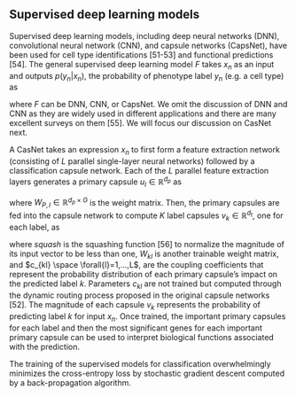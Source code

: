 
## Supervised deep learning models {#supervised}


Supervised deep learning models, including deep neural networks (DNN), convolutional neural network (CNN), and capsule networks (CapsNet), have been used for cell type identifications [51-53] and functional predictions [54]. The general supervised deep learning model $F$ takes $x_{n}$ as  an input and outputs $p(y_{n}|x_{n})$, the probability of phenotype label $y_n$ (e.g. a cell type) as 

\begin{equation}
	p(y_n│x_n)=F(x_n),	(\#eq:eq10v2)
\end{equation}	
	
	
where $F$ can be DNN, CNN, or CapsNet. We omit the discussion of DNN and CNN as they are widely used in different applications and there are many excellent surveys on them [55]. We will focus our discussion on CasNet next.  

A CasNet takes an expression $x_n$ to first form a feature extraction network (consisting of $L$ parallel single-layer neural networks) followed by a classification capsule network. Each of the $L$ parallel feature extraction layers generates a primary capsule $u_l∈\mathbb{R}^{d_p}$ as

\begin{equation}
	u_l=ReLU(W_{P,l},x_{n})  \forall{l}=1,…,L,	(\#eq:11v2)
\end{equation}

where $W_{P,l}∈\mathbb{R}^{d_p×G}$ is the weight matrix. Then, the primary capsules are fed into the capsule network to compute $K$ label capsules $v_k∈\mathbb{R}^{d_t}$, one for each label, as

\begin{equation}
 v_k=squash(\sum_{l}^{L}c_{kl}W_{kl}u_{l}) \space ∀k=1,…,K, (\#eq:12v2)
\end{equation}

where $squash$ is the squashing function [56] to normalize the magnitude of its input vector to be less than one, $W_{kl}$ is another trainable weight matrix, and $c_{kl} \space \forall{l}=1,…,L$, are the coupling coefficients that represent the probability distribution of each primary capsule’s impact on the predicted label $k$.  Parameters $c_{kl}$ are not trained but computed through the dynamic routing process proposed in the original capsule networks [52]. The magnitude of each capsule $v_k$ represents the probability of predicting label $k$ for input $x_n$. Once trained, the important primary capsules for each label and then the most significant genes for each important primary capsule can be used to interpret biological functions associated  with the prediction.

The training of the supervised models for classification overwhelmingly minimizes the cross-entropy loss by stochastic gradient descent computed by a back-propagation algorithm.
